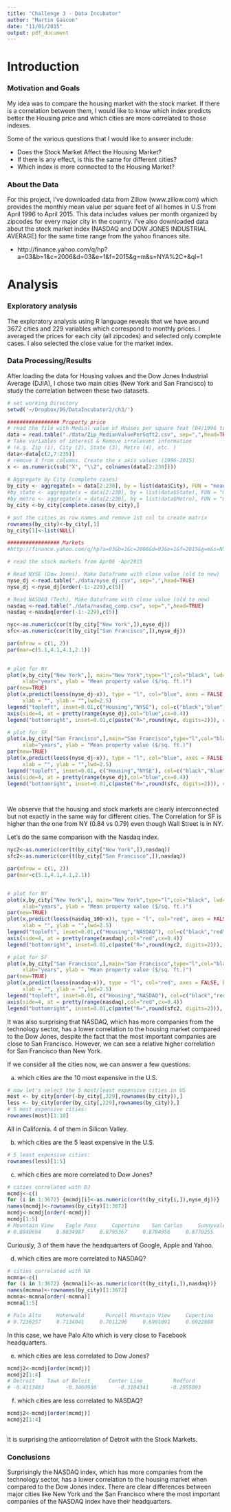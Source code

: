 ```yaml
---
title: "Challenge 3 - Data Incubator"
author: "Martin Gascon"
date: "11/01/2015"
output: pdf_document
---
```

# Introduction
### Motivation and Goals

My idea was to compare the housing market with the stock market. If there is a correlation between them, I would like to know which index predicts better the Housing price and which cities are more correlated to those indexes. 

Some of the various questions that I would like to answer include: 

* Does the Stock Market Affect the Housing Market?
* If there is any effect, is this the same for different cities?
* Which index is more connected to the Housing Market?


### About the Data

For this project, I’ve downloaded data from Zillow (www.zillow.com) which provides the monthly mean value per square feet of all homes in U.S from April 1996 to April 2015. This data includes values per month organized by zipcodes for every major city in the country. I’ve also downloaded data about the stock market index (NASDAQ and DOW JONES INDUSTRIAL AVERAGE) for the same time range from the yahoo finances site.

* http://finance.yahoo.com/q/hp?a=03&b=1&c=2006&d=03&e=1&f=2015&g=m&s=NYA%2C+&ql=1

# Analysis

### Exploratory analysis

The exploratory analysis using R language reveals that we have around 3672 cities   and 229 variables which correspond to monthly prices. I averaged the prices for each city (all zipcodes) and selected only complete cases. I also selected the close value for the market index. 


### Data Processing/Results

After loading the data for Housing values and the Dow Jones Industrial Average (DJIA), I chose two main cities (New York and San Francisco) to study the correlation between these two datasets.  
  

```r
# set working Directory
setwd('~/Dropbox/DS/DataIncubator2/ch3/') 

################# Property price
# read the file with Medial value of Houses per square feat (04/1996 to 04/2015)
data = read.table("./data/Zip_MedianValuePerSqft2.csv", sep=",",head=TRUE)                            
# Take variables of interest & Remove irrelevant information 
# (e.g. Zip (1), City (2), State (3), Metro (4), etc. )
data<-data[c(2,7:235)]
# remove X from columns. Create the x axis values (1996-2015)
x <- as.numeric(sub("X", "\\2", colnames(data[2:230])))
 
# Aggregate by City (complete cases)
by_city <- aggregate(x = data[2:230], by = list(data$City), FUN = "mean",na.rm = TRUE)
#by_state <- aggregate(x = data[2:230], by = list(data$State), FUN = "mean",na.rm = TRUE)
#by_metro <- aggregate(x = data[2:230], by = list(data$Metro), FUN = "mean",na.rm = TRUE)
by_city <-by_city[complete.cases(by_city),]

# put the cities as row names and remove 1st col to create matrix
rownames(by_city)<-by_city[,1]
by_city[1]<-list(NULL)

################# Markets
#http://finance.yahoo.com/q/hp?a=03&b=1&c=2006&d=03&e=1&f=2015&g=m&s=NYA%2C+&ql=1

# read the stock markets from Apr06 -Apr2015

# Read NYSE (Dow Jones). Make Dataframe with close value (old to new)
nyse_dj <-read.table("./data/nyse_dj.csv", sep=",",head=TRUE) 
nyse_dj <-nyse_dj[order(-1:-229),c(5)]

# Read NASDAQ (Tech). Make Dataframe with close value (old to new)
nasdaq <-read.table("./data/nasdaq_comp.csv", sep=",",head=TRUE) 
nasdaq <-nasdaq[order(-1:-229),c(5)]

nyc<-as.numeric(cor(t(by_city["New York",]),nyse_dj))
sfc<-as.numeric(cor(t(by_city["San Francisco",]),nyse_dj))

par(mfrow = c(1, 2))
par(mar=c(5.1,4.1,4.1,2.1))
 

# plot for NY
plot(x,by_city["New York",], main="New York",type="l",col="black", lwd=2.5,
     xlab="years", ylab = "Mean property value ($/sq. ft.)")
par(new=TRUE)
plot(x,predict(loess(nyse_dj~x)), type = "l", col="blue", axes = FALSE, bty = "n", 
     xlab = "", ylab = "",lwd=2.5)
legend("topleft", inset=0.01,c("Housing","NYSE"), col=c("black","blue"),lwd=c(2.5,2.5),cex=0.7)
axis(side=4, at = pretty(range(nyse_dj),col="blue",cx=0.4))
legend("bottomright", inset=0.01,c(paste("R=",round(nyc, digits=2))), col=c("black"),cex=0.7)

# plot for SF
plot(x,by_city["San Francisco",],main="San Francisco",type="l",col="black", lwd=2.5,
     xlab="years", ylab = "Mean property value ($/sq. ft.)")
par(new=TRUE)
plot(x,predict(loess(nyse_dj~x)), type = "l", col="blue", axes = FALSE, bty = "n", 
     xlab = "", ylab = "",lwd=2.5)
legend("topleft", inset=0.01, c("Housing","NYSE"), col=c("black","blue"),lwd=c(2.5,2.5),cex=0.7)
axis(side=4, at = pretty(range(nyse_dj),col="blue",cx=0.4))
legend("bottomright", inset=0.01,c(paste("R=",round(sfc, digits=2))), col=c("black"),cex=0.7)

 
```


We observe that the housing and stock markets are clearly interconnected but not exactly in the same way for different cities. The Correlation for SF is higher than the one from NY (0.84 vs 0.79) even though Wall Street is in NY. 

Let's do the same comparison with the Nasdaq index. 

```r

nyc2<-as.numeric(cor(t(by_city["New York",]),nasdaq))
sfc2<-as.numeric(cor(t(by_city["San Francisco",]),nasdaq))

par(mfrow = c(1, 2))
par(mar=c(5.1,4.1,4.1,2.1))


# plot for NY
plot(x,by_city["New York",], main="New York",type="l",col="black", lwd=2.5,
     xlab="years", ylab = "Mean property value ($/sq. ft.)")
par(new=TRUE)
plot(x,predict(loess(nasdaq_100~x)), type = "l", col="red", axes = FALSE, bty = "n", 
     xlab = "", ylab = "",lwd=2.5)
legend("topleft", inset=0.01,c("Housing","NASDAQ"), col=c("black","red"),lwd=c(2.5,2.5),cex=0.7)
axis(side=4, at = pretty(range(nasdaq),col="red",cx=0.4))
legend("bottomright", inset=0.01,c(paste("R=",round(nyc2, digits=2))), col=c("black"),cex=0.7)

# plot for SF
plot(x,by_city["San Francisco",],main="San Francisco",type="l",col="black", lwd=2.5,
     xlab="years", ylab = "Mean property value ($/sq. ft.)")
par(new=TRUE)
plot(x,predict(loess(nasdaq~x)), type = "l", col="red", axes = FALSE, bty = "n", 
     xlab = "", ylab = "",lwd=2.5)
legend("topleft", inset=0.01, c("Housing","NASDAQ"), col=c("black","red"),lwd=c(2.5,2.5),cex=0.7)
axis(side=4, at = pretty(range(nasdaq),col="red",cx=0.4))
legend("bottomright", inset=0.01,c(paste("R=",round(sfc2, digits=2))), col=c("black"),cex=0.7)

```

It was also surprising that NASDAQ, which has more companies from the technology sector, has a lower correlation to the housing market compared to the Dow Jones, despite the fact that the most important companies are close to San Francisco. However, we can see a relative higher correlation for San Francisco than New York. 

If we consider all the cities now, we can answer a few questions:

a) which cities are the 10 most expensive in the U.S. 
```r
# now let's select the 5 most/least expensive cities in US
most <- by_city[order(-by_city[,229],rownames(by_city)),] 
less <- by_city[order(by_city[,229],rownames(by_city)),]
# 5 most expensive cities:
rownames(most)[1:10]
```
All in California. 4 of them in Silicon Valley. 

b) which cities are the 5 least expensive in the U.S. 
```r
# 5 least expensive cities:
rownames(less)[1:5]
```
 
c) which cities are more correlated to Dow Jones?
```r
# cities correlated with DJ
mcmdj<-c()
for (i in 1:3672) {mcmdj[i]<-as.numeric(cor(t(by_city[i,]),nyse_dj))}
names(mcmdj)<-rownames(by_city)[1:3672]
mcmdj<-mcmdj[order(-mcmdj)]
mcmdj[1:5]
# Mountain View    Eagle Pass     Cupertino    San Carlos     Sunnyvale 
# 0.8840694     0.8834987     0.8795367     0.8784956     0.8770255 
```
Curiously, 3 of them have the headquarters of Google, Apple and Yahoo.  

d) which cities are more correlated to NASDAQ?
```r
# cities correlated with NA
mcmna<-c()
for (i in 1:3672) {mcmna[i]<-as.numeric(cor(t(by_city[i,]),nasdaq))}
names(mcmna)<-rownames(by_city)[1:3672]
mcmna<-mcmna[order(-mcmna)]
mcmna[1:5]

# Palo Alto     Hohenwald       Purcell Mountain View     Cupertino 
# 0.7236257     0.7134041     0.7011296     0.6991091     0.6922888 
```
In this case, we have Palo Alto which is very close to Facebook headquarters. 
 
e) which cities are less correlated to Dow Jones?
```r
mcmdj2<-mcmdj[order(mcmdj)]
mcmdj2[1:4]
# Detroit    Town of Beloit      Center Line          Redford  
# -0.4113483       -0.3460930       -0.3104341       -0.2955093   
```


f) which cities are less correlated to NASDAQ?
```r
mcmdj2<-mcmdj[order(mcmdj)]
mcmdj2[1:4]
 
```

It is surprising the anticorrelation of Detroit with the Stock Markets.

### Conclusions

Surprisingly the NASDAQ index, which has more companies from the technology sector, has a lower correlation to the housing market when compared to the Dow Jones index. There are clear differences between major cities like New York and the San Francisco where the most important companies of the NASDAQ index have their headquarters.   


